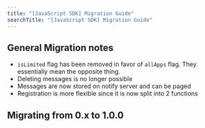 ```yaml
---
title: "[JavaScript SDK] Migration Guide"
searchTitle: "[JavaScript SDK] Migration Guide"
---
```



## General Migration notes

- `isLimited` flag has been removed in favor of `allApps` flag. They essentially mean the opposite thing.
- Deleting messages is no longer possible
- Messages are now stored on notify server and can be paged
- Registration is more flexible since it is now split into 2 functions

## Migrating from 0.x to 1.0.0

<Migration/>
